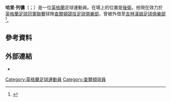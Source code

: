 '''哈里·列儂'''（{{lang-en|Harry Lennon}}；{{bd|1994年|12月16日}}）是一位[[英格蘭|英格蘭]]足球運動員。在場上的位置是[[後衛|後衛]]。他現在效力於[[英格蘭足球冠軍聯賽|英格蘭足球冠軍聯賽]]球隊[[查爾頓競技足球俱樂部|查爾頓競技足球俱樂部]]，曾被外借至[[吉林漢姆足球俱樂部|吉林漢姆足球俱樂部]]<ref>{{cite web|url=http://www.cafc.co.uk/news/article/harry-lennon-gillingham-charlton-2108252.aspx|title=Lennon joins Gillingham on loan|date=27 November 2014|publisher=Charlton Athletic F.C.|archiveurl=https://web.archive.org/web/20141127190535/http://www.cafc.co.uk/news/article/harry-lennon-gillingham-charlton-2108252.aspx|archivedate=2014年11月27日|deadurl=yes|accessdate=2015年6月8日|language=en}}</ref>。

==參考資料==
{{Reflist}}

==外部連結==
*{{soccerbase|73365}}

{{DEFAULTSORT:Lennon, Harry}}
[[Category:英格蘭足球運動員|Category:英格蘭足球運動員]]
[[Category:查爾頓球員|Category:查爾頓球員]]